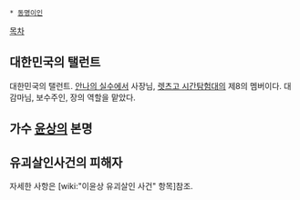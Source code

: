  * [[동명이인]]

[[목차]]

== 대한민국의 탤런트 ==
대한민국의 탤런트. [[안나의 실수]]에서 사장님, [[렛츠고 시간탐험대]]의 제8의 멤버이다. 대감마님, 보수주인, 장의 역할을 맡았다.

== 가수 [[윤상]]의 본명 ==

== 유괴살인사건의 피해자 ==
자세한 사항은 [wiki:"이윤상 유괴살인 사건" 항목]참조.
